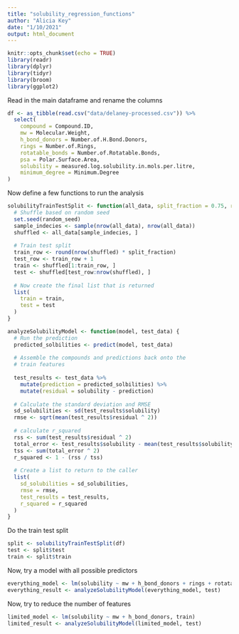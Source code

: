 ```yaml
---
title: "solubility_regression_functions"
author: "Alicia Key"
date: "1/10/2021"
output: html_document
---
```


```r
knitr::opts_chunk$set(echo = TRUE)
library(readr)
library(dplyr)
library(tidyr)
library(broom)
library(ggplot2)
```

Read in the main dataframe and rename the columns

``` r
df <- as_tibble(read.csv("data/delaney-processed.csv")) %>%
  select(
    compound = Compound.ID, 
    mw = Molecular.Weight, 
    h_bond_donors = Number.of.H.Bond.Donors, 
    rings = Number.of.Rings, 
    rotatable_bonds = Number.of.Rotatable.Bonds, 
    psa = Polar.Surface.Area, 
    solubility = measured.log.solubility.in.mols.per.litre,
    minimum_degree = Minimum.Degree
)
```

Now define a few functions to run the analysis

``` r
solubilityTrainTestSplit <- function(all_data, split_fraction = 0.75, random_seed = 13) {
  # Shuffle based on random seed
  set.seed(random_seed)
  sample_indecies <- sample(nrow(all_data), nrow(all_data))
  shuffled <- all_data[sample_indecies, ]
  
  # Train test split
  train_row <- round(nrow(shuffled) * split_fraction)
  test_row <- train_row + 1
  train <- shuffled[1:train_row, ]
  test <- shuffled[test_row:nrow(shuffled), ]
  
  # Now create the final list that is returned
  list(
    train = train,
    test = test
  )
}

analyzeSolubilityModel <- function(model, test_data) {
  # Run the prediction
  predicted_solbilities <- predict(model, test_data)
  
  # Assemble the compounds and predictions back onto the
  # train features
  
  test_results <- test_data %>%
    mutate(prediction = predicted_solbilities) %>%
    mutate(residual = solubility - prediction)
  
  # Calculate the standard deviation and RMSE
  sd_solubilities <- sd(test_results$solubility)
  rmse <- sqrt(mean(test_results$residual ^ 2))
  
  # calculate r_squared
  rss <- sum(test_results$residual ^ 2)
  total_error <- test_results$solubility - mean(test_results$solubility)
  tss <- sum(total_error ^ 2)
  r_squared <- 1 - (rss / tss)
  
  # Create a list to return to the caller
  list(
    sd_solubilities = sd_solubilities,
    rmse = rmse,
    test_results = test_results,
    r_squared = r_squared
  )
}
```

Do the train test split

``` r
split <- solubilityTrainTestSplit(df)
test <- split$test
train <- split$train
```

Now, try a model with all possible predictors

``` r
everything_model <- lm(solubility ~ mw + h_bond_donors + rings + rotatable_bonds + psa + minimum_degree, train)
everything_result <- analyzeSolubilityModel(everything_model, test)
```

Now, try to reduce the number of features

``` r
limited_model <- lm(solubility ~ mw + h_bond_donors, train)
limited_result <- analyzeSolubilityModel(limited_model, test)
```
